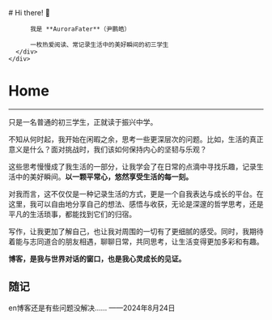 
<BaseLayout title="Home">
  <BaseCard title="Home">
    <div class="flex">
      <div class="p-6">
          # Hi there! 👋

          我是 **AuroraFater**（尹鹏皓）

          一枚热爱阅读、常记录生活中的美好瞬间的初三学生
      </div>
    </div>

  </BaseCard>

  <BaseCard title="Home" image="/index.webp">

# Home

---

只是一名普通的初三学生，正就读于振兴中学。

不知从何时起，我开始在闲暇之余，思考一些更深层次的问题。比如，生活的真正意义是什么？面对挑战时，我们该如何保持内心的坚韧与乐观？

这些思考慢慢成了我生活的一部分，让我学会了在日常的点滴中寻找乐趣，记录生活中的美好瞬间。**以一颗平常心，悠然享受生活的每一刻。**

对我而言，这不仅仅是一种记录生活的方式，更是一个自我表达与成长的平台。在这里，我可以自由地分享自己的想法、感悟与收获，无论是深邃的哲学思考，还是平凡的生活琐事，都能找到它们的归宿。

写作，让我更加了解自己，也让我对周围的一切有了更细腻的感受。同时，我期待着能与志同道合的朋友相遇，聊聊日常，共同思考，让生活变得更加多彩和有趣。

**博客，是我与世界对话的窗口，也是我心灵成长的见证。**

## 随记

<div class="alert"> en博客还是有些问题没解决……  ——2024年8月24日 </div>

  </BaseCard>
</BaseLayout>